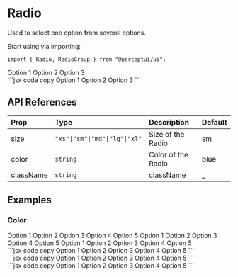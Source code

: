 
<h1 className="text-4xl font-bold mt-5">Radio</h1>
<p className="text-xl">Used to select one option from several options.</p>
<IssueHeader source="radio" />

Start using via importing:

```tsx code copy
import { Radio, RadioGroup } from "@perceptui/ui";
```

<div className="flex flex-col my-6 w-full">
  <div className="flex w-full gap-2 p-4 bg-blue-500/15 mb-2 rounded-lg">
    <RadioGroup defaultValue="1">
      <Radio value="1">Option 1</Radio>
      <Radio value="2">Option 2</Radio>
      <Radio value="3">Option 3</Radio>
    </RadioGroup>
  </div>
  <div className="block w-full py-0">
    ```jsx code copy
    <RadioGroup defaultValue="1">
      <Radio value="1">Option 1</Radio>
      <Radio value="2">Option 2</Radio>
      <Radio value="3">Option 3</Radio>
    </RadioGroup>
    ```
  </div>
</div>

## API References

| Prop      | Type                           | Description        | Default |
| :-------- | :----------------------------- | :----------------- | :------ |
| size      | `"xs"\|"sm"\|"md"\|"lg"\|"xl"` | Size of the Radio  | sm      |
| color     | `string`                       | Color of the Radio | blue    |
| className | `string`                       | className          | \_      |

## Examples

### Color

<div className="flex flex-col my-6 w-full">
  <div className="flex flex-wrap items-center justify-around px-3 w-full p-4 bg-blue-500/15 mb-2 rounded-lg">
    <RadioGroup defaultValue="1">
      <Radio color="blue" value="1">Option 1</Radio>
      <Radio color="red" value="2">Option 2</Radio>
      <Radio color="green" value="3">Option 3</Radio>
      <Radio color="yellow" value="4">Option 4</Radio>
      <Radio color="rose" value="5">Option 5</Radio>
    </RadioGroup>
    <RadioGroup defaultValue="2">
      <Radio color="light" value="1">Option 1</Radio>
      <Radio color="black" value="2">Option 2</Radio>
      <Radio color="dark" value="3">Option 3</Radio>
      <Radio color="gray" value="4">Option 4</Radio>
      <Radio color="purple" value="5">Option 5</Radio>
    </RadioGroup>
    <RadioGroup defaultValue="3">
      <Radio color="lime" value="1">Option 1</Radio>
      <Radio color="teal" value="2">Option 2</Radio>
      <Radio color="emerald" value="3">Option 3</Radio>
      <Radio color="indigo" value="4">Option 4</Radio>
      <Radio color="pink" value="5">Option 5</Radio>
    </RadioGroup>
  </div>
  <div className="block w-full py-0">
    ```jsx code copy
 <RadioGroup defaultValue="1">
      <Radio color="blue" value="1">Option 1</Radio>
      <Radio color="red" value="2">Option 2</Radio>
      <Radio color="green" value="3">Option 3</Radio>
      <Radio color="yellow" value="4">Option 4</Radio>
      <Radio color="rose" value="5">Option 5</Radio>
    </RadioGroup>
    ```
  </div>
  <div className="block w-full py-0">
    ```jsx code copy
    <RadioGroup defaultValue="2">
      <Radio color="light" value="1">Option 1</Radio>
      <Radio color="black" value="2">Option 2</Radio>
      <Radio color="dark" value="3">Option 3</Radio>
      <Radio color="gray" value="4">Option 4</Radio>
      <Radio color="purple" value="5">Option 5</Radio>
    </RadioGroup>
    ```
  </div>
  <div className="block w-full py-0">
    ```jsx code copy
    <RadioGroup defaultValue="3">
      <Radio color="lime" value="1">Option 1</Radio>
      <Radio color="teal" value="2">Option 2</Radio>
      <Radio color="emerald" value="3">Option 3</Radio>
      <Radio color="indigo" value="4">Option 4</Radio>
      <Radio color="pink" value="5">Option 5</Radio>
    </RadioGroup>
    ```
  </div>
</div>
